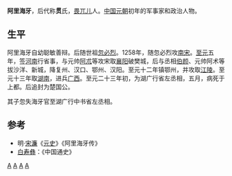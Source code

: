 {{noteTA
|T=阿里海牙
|1=zh-hans:阿里海牙;zh-hk:阿里海牙;zh-tw:阿里海牙;
}}
'''阿里海牙'''{{BD|1227年||1286年|catIdx=A阿}}，后代称'''贯'''氏，[[畏兀儿|畏兀儿]]人。[[中国|中国]][[元朝|元朝]]初年的军事家和政治人物。

== 生平 ==
阿里海牙自幼聪敏善辩。后随世祖[[忽必烈|忽必烈]]。1258年，随忽必烈攻[[南宋|南宋]]。[[至元_(忽必烈)|至元]]五年，签[[河南|河南]]行省事，与元帅[[阿朮|阿朮]]等攻宋取[[襄阳|襄阳]]破樊城，后与丞相[[伯颜|伯颜]]、元帅阿术等拔沙洋、新城，降复州、汉口、鄂州、汉阳。至元十二年镇鄂州，并攻取[[江陵|江陵]]。至元十三年取[[湖南|湖南]]，进兵[[广西|广西]]。至元二十三年初，为湖广行省左丞相，五月，病死于上都。后追封为楚国公。

其子忽失海牙官至湖广行中书省左丞相。

== 参考 ==
*明·[[宋濂|宋濂]]《[[元史|元史]]》《阿里海牙传》
*[[白寿彝|白寿彝]]：《中国通史》
{{元朝人物小作品}}

[[Category:元朝官员|A]]
[[Category:元朝軍事人物|A]]
[[Category:元朝国公|A]]
[[Category:元朝畏兀儿人|A]]